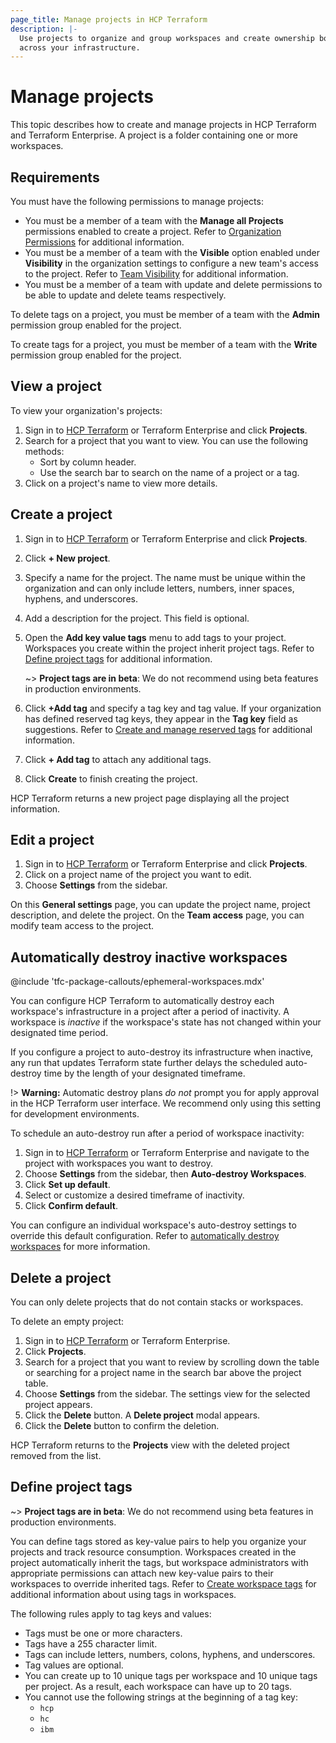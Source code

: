 ```yaml
---
page_title: Manage projects in HCP Terraform
description: |-
  Use projects to organize and group workspaces and create ownership boundaries
  across your infrastructure.
---
```


# Manage projects

This topic describes how to create and manage projects in HCP Terraform and Terraform Enterprise. A project is a folder containing one or more workspaces.

## Requirements

You must have the following permissions to manage projects:

- You must be a member of a team with the **Manage all Projects**  permissions enabled to create a project. Refer to [Organization Permissions](/terraform/cloud-docs/users-teams-organizations/permissions#organization-permissions) for additional information.
- You must be a member of a team with the **Visible** option enabled under **Visibility** in the organization settings to configure a new team's access to the project. Refer to [Team Visibility](/terraform/cloud-docs/users-teams-organizations/teams/manage#team-visibility) for additional information.
- You must be a member of a team with update and delete permissions to be able to update and delete teams respectively.

To delete tags on a project, you must be member of a team with the **Admin** permission group enabled for the project.

To create tags for a project, you must be member of a team with the **Write** permission group enabled for the project.

## View a project

To view your organization's projects:

1. Sign in to [HCP Terraform](https://app.terraform.io/) or Terraform Enterprise and click **Projects**.
1. Search for a project that you want to view. You can use the following methods:
   - Sort by column header.
   - Use the search bar to search on the name of a project or a tag.
1. Click on a project's name to view more details.


## Create a project

1. Sign in to [HCP Terraform](https://app.terraform.io/) or Terraform Enterprise and click **Projects**.
1. Click **+ New project**.
1. Specify a name for the project. The name must be unique within the organization and can only include letters, numbers, inner spaces, hyphens, and underscores.
1. Add a description for the project. This field is optional.
1. Open the **Add key value tags** menu to add tags to your project. Workspaces you create within the project inherit project tags. Refer to [Define project tags](#define-project-tags) for additional information.
   
   ~> **Project tags are in beta**: We do not recommend using beta features in production environments.

1. Click **+Add tag** and specify a tag key and tag value. If your organization has defined reserved tag keys, they appear in the **Tag key** field as suggestions. Refer to [Create and manage reserved tags](/terraform/cloud-docs/users-teams-organizations/organizations/manage-reserved-tags) for additional information.
1. Click **+ Add tag** to attach any additional tags.
1. Click **Create** to finish creating the project.

HCP Terraform returns a new project page displaying all the project
information.

## Edit a project

1. Sign in to [HCP Terraform](https://app.terraform.io/) or Terraform Enterprise and click **Projects**.
1. Click on a project name of the project you want to edit.
1. Choose **Settings** from the sidebar.

On this **General settings** page, you can update the project name, project
description, and delete the project. On the **Team access** page, you can modify
team access to the project.

## Automatically destroy inactive workspaces 

<!-- BEGIN: TFC:only name:pnp-callout -->
@include 'tfc-package-callouts/ephemeral-workspaces.mdx'
<!-- END: TFC:only name:pnp-callout -->

You can configure HCP Terraform to automatically destroy each workspace's
infrastructure in a project after a period of inactivity. A workspace
is _inactive_ if the workspace's state has not changed within your designated
time period.

If you configure a project to auto-destroy its infrastructure when inactive, 
any run that updates Terraform state further delays the scheduled auto-destroy 
time by the length of your designated timeframe.

!> **Warning:** Automatic destroy plans _do not_ prompt you for apply approval in the HCP Terraform user interface. We recommend only using this setting for development environments.

To schedule an auto-destroy run after a period of workspace inactivity:

1. Sign in to [HCP Terraform](https://app.terraform.io/) or Terraform Enterprise and navigate to the project with workspaces you want to destroy.
1. Choose **Settings** from the sidebar, then **Auto-destroy Workspaces**.
1. Click **Set up default**.
1. Select or customize a desired timeframe of inactivity.
1. Click **Confirm default**.

You can configure an individual workspace's auto-destroy settings to override
this default configuration. Refer to [automatically destroy workspaces](/terraform/cloud-docs/workspaces/settings/deletion#automatically-destroy) for more information.

## Delete a project

You can only delete projects that do not contain <!-- BEGIN: TFC:only -->stacks or <!-- END: TFC:only -->workspaces.

To delete an empty project:

1. Sign in to [HCP Terraform](https://app.terraform.io/) or Terraform Enterprise.
1. Click **Projects**.
1. Search for a project that you want to review by scrolling down the table or
   searching for a project name in the search bar above the project table.
1. Choose **Settings** from the sidebar. The settings view for the selected project appears.
1. Click the **Delete** button. A **Delete project** modal appears.
1. Click the **Delete** button to confirm the deletion.

HCP Terraform returns to the **Projects** view with the deleted project
removed from the list.

## Define project tags

~> **Project tags are in beta**: We do not recommend using beta features in production environments.  

You can define tags stored as key-value pairs to help you organize your projects and track resource consumption. Workspaces created in the project automatically inherit the tags, but workspace administrators with appropriate permissions can attach new key-value pairs to their workspaces to override inherited tags. Refer to [Create workspace tags](/terraform/cloud-docs/workspaces/tags) for additional information about using tags in workspaces.

The following rules apply to tag keys and values:

- Tags must be one or more characters.
- Tags have a 255 character limit.
- Tags can include letters, numbers, colons, hyphens, and underscores.
- Tag values are optional.
- You can create up to 10 unique tags per workspace and 10 unique tags per project. As a result, each workspace can have up to 20 tags.
- You cannot use the following strings at the beginning of a tag key:
    - `hcp`
    - `hc`
    - `ibm`
